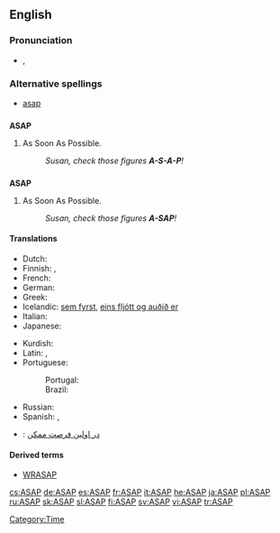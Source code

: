 ==English==

===Pronunciation===
* {{IPA|/ˌeɪ.ɛs.eɪˈpi/|/ˈeɪ.sæp/}}, {{SAMPA|/%eI.Es.eI"pi/|/"eI.s{p/}}

===Alternative spellings===
* [[asap]]

==={{initialism}}===
'''ASAP'''

# As Soon As Possible.
#: ''Susan, check those figures '''A-S-A-P'''!''

==={{acronym}}===
'''ASAP'''

# As Soon As Possible.
#: ''Susan, check those figures '''A-SAP'''!''

====Translations====
{{trans-top|As Soon As Possible}}
* Dutch: {{t|nl|zo snel mogelijk}}
* Finnish: {{t-|fi|asap}}, {{t+|fi|ASAP}}
* French: {{t|fr|dès que possible}}
* German: {{t|de|so schnell wie möglich}}
* Greek: {{t|el|το συντομότερο δυνατόν|sc=Grek}}
* Icelandic: [[sem fyrst]], [[eins fljótt og auðið er]]
* Italian: {{t|it|al piu' presto}}
* Japanese: {{t|ja|できるだけ早く|tr=dekiru dake hayaku|sc=Jpan}}
{{trans-mid}}
* Kurdish: {{KUchar|[[به‌ زووترین کات]]}}
* Latin: {{t|la|quam primum}}, {{t|la|quam celerrime}}
* Portuguese:
*: Portugal: {{t|pt|o mais breve possível}}
*: Brazil: {{t|pt|o mais rápido possível}}
* Russian: {{t|ru|как можно скорее|sc=Cyrl}}
* Spanish: {{t|es|lo más rápido posible}}, {{t-|es|cuanto antes}}
{{trans-bottom}}

{{checktrans-top}}
* {{ttbc|Persian}}: [[در اولين فرصت ممكن]]
{{checktrans-bottom}}

====Derived terms====
* [[WRASAP]]

[[Category:Time]]

[[cs:ASAP]]
[[de:ASAP]]
[[es:ASAP]]
[[fr:ASAP]]
[[it:ASAP]]
[[he:ASAP]]
[[ja:ASAP]]
[[pl:ASAP]]
[[ru:ASAP]]
[[sk:ASAP]]
[[sl:ASAP]]
[[fi:ASAP]]
[[sv:ASAP]]
[[vi:ASAP]]
[[tr:ASAP]]